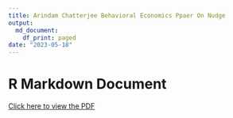 ```yaml
---
title: Arindam Chatterjee Behavioral Economics Ppaer On Nudge
output:
  md_document:
    df_print: paged
date: "2023-05-18"
---
```


# R Markdown Document


[Click here to view the PDF](https://drive.google.com/file/d/1tB__wZMeyvDC054Om4MNFeUbjHrY119i/view?usp=sharing)
